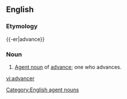 ==English==

===Etymology===
{{-er|advance}}

===Noun===

{{en-noun}}

# [[agent noun|Agent noun]] of [[advance]]; one who advances.

[[Category:English agent nouns]]

[[vi:advancer]]